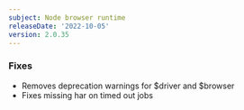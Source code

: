 ```yaml
---
subject: Node browser runtime
releaseDate: '2022-10-05'
version: 2.0.35
---
```


### Fixes

* Removes deprecation warnings for $driver and $browser
* Fixes missing har on timed out jobs
